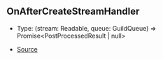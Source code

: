 ## OnAfterCreateStreamHandler

- Type: (stream: Readable, queue: GuildQueue) => Promise\<PostProcessedResult \| null>

- [Source](https://github.com/Androz2091/discord-player/blob/cd5cf97/packages/discord-player/src/manager/GuildQueue.ts#L63)